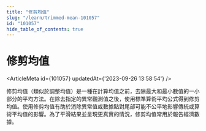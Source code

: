 ```yaml
---
title: "修剪均值"
slug: "/learn/trimmed-mean-101057"
id: "101057"
hide_table_of_contents: true
---
```



# 修剪均值

<ArticleMeta id={101057} updatedAt={'2023-09-26 13:58:54'} />
<div className='border-solid border-b border-t-0 my-4 border-[var(--ifm-color-gray-300)]' />

修剪均值（類似於調整均值）是一種在計算均值之前，去除最大和最小數值的一小部分的平均方法。在除去指定的異常觀測值之後，使用標準算術平均公式得到修剪均值。使用修剪均值有助於消除異常值或數據點對尾部可能不公平地影響傳統或算術平均值的影響。為了平滑結果並呈現更真實的情況，修剪均值常用於報告經濟數據。

